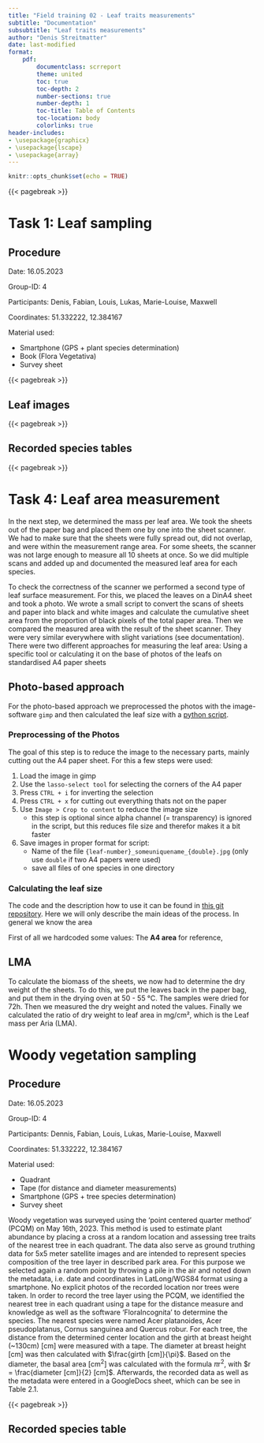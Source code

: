 ```yaml
---
title: "Field training 02 - Leaf traits measurements"
subtitle: "Documentation"
subsubtitle: "Leaf traits measurements"
author: "Denis Streitmatter"
date: last-modified
format:
    pdf:
        documentclass: scrreport
        theme: united
        toc: true
        toc-depth: 2
        number-sections: true
        number-depth: 1
        toc-title: Table of Contents
        toc-location: body
        colorlinks: true
header-includes:  
- \usepackage{graphicx}
- \usepackage{lscape}
- \usepackage{array}
---
```



```r
knitr::opts_chunk$set(echo = TRUE)
```
{{< pagebreak >}}

# Task 1: Leaf sampling

## Procedure

Date: 16.05.2023

Group-ID: 4

Participants: Denis, Fabian, Louis, Lukas, Marie-Louise, Maxwell 

Coordinates: 51.332222, 12.384167

Material used:

- Smartphone (GPS + plant species determination)
- Book (Flora Vegetativa)
- Survey sheet



{{< pagebreak >}}

## Leaf images

{{< pagebreak >}}

## Recorded species tables




{{< pagebreak >}}

<!--
Table in landscape format (uncomment if needed)

# landscape table format (better?)

::::::::{.landscape data-latex=""}

\begin{table}[]
\fontsize{22}{\baselineskip}\selectfont
\renewcommand{\arraystretch}{4}
\resizebox{\columnwidth}{!}{%
\begin{tabular}{|c|c|c|c|c|c|c|c|c|c|c|c|c|c|c|c|c|c|c|c|c|c|c|c|}
\hline
\textbf{Group-ID} &
  \textbf{Plot-ID} &
  \textbf{Subplot-ID} &
  \textbf{Date} &
  \textbf{\begin{tabular}[c]{@{}c@{}}X-Coordinate \\ center\end{tabular}} &
  \textbf{\begin{tabular}[c]{@{}c@{}}Y-Coordinate \\ center\end{tabular}} &
  \textbf{Litter / \%} &
  \textbf{Soil / \%} &
  \textbf{Water / \%} &
  \textbf{Moss / \%} &
  \textbf{Height / cm} &
  \textbf{\begin{tabular}[c]{@{}c@{}}Acer \\ platanoides\end{tabular}} &
  \textbf{\begin{tabular}[c]{@{}c@{}}Achillea \\ millefolium\end{tabular}} &
  \textbf{\begin{tabular}[c]{@{}c@{}}Bellis \\ perennis\end{tabular}} &
  \textbf{\begin{tabular}[c]{@{}c@{}}Capsella \\ bursa-pastoris\end{tabular}} &
  \textbf{\begin{tabular}[c]{@{}c@{}}Dactylis \\ glomerata\end{tabular}} &
  \textbf{\begin{tabular}[c]{@{}c@{}}Elymus \\ repens\end{tabular}} &
  \textbf{\begin{tabular}[c]{@{}c@{}}Geranium \\ molle\end{tabular}} &
  \textbf{\begin{tabular}[c]{@{}c@{}}Geranium \\ pusillum\end{tabular}} &
  \textbf{\begin{tabular}[c]{@{}c@{}}Lolium \\ perenne\end{tabular}} &
  \textbf{\begin{tabular}[c]{@{}c@{}}Poa \\ annua\end{tabular}} &
  \textbf{\begin{tabular}[c]{@{}c@{}}Polygonum \\ aviculare\end{tabular}} &
  \textbf{\begin{tabular}[c]{@{}c@{}}Trifolium \\ repens\end{tabular}} &
  \textbf{\begin{tabular}[c]{@{}c@{}}Veronica \\ arvensis\end{tabular}} \\ \hline
4 & 1 & 1 & 16.05.2023 & 51.332222 & 12.384167 & 1.5 & 11 & 0 & 8 & 6 &     &     & 15 & 4 &   & 2  & 15 & 1 & 50 & 10 & 0.5 & 10 & 1   \\ \hline
4 & 1 & 2 & 16.05.2023 &           &           & 1   & 4  & 0 & 1 & 6 &     & 0.5 & 22 &   & 2 &    & 18 & 1 & 55 & 15 & 0.5 &    & 1   \\ \hline
4 & 1 & 3 & 16.05.2023 &           &           & 1   & 3  & 0 & 2 & 6 & 0.5 & 3   & 8  &   &   & 1  & 19 &   & 38 & 19 &     & 18 & 0.5 \\ \hline
4 & 1 & 4 & 16.05.2023 &           &           & 1   & 10 & 0 & 1 & 4 &     &     & 6  &   &   & 15 & 17 &   & 28 & 10 & 0.5 & 1  & 2   \\ \hline
\end{tabular}%
}
\caption{Subplot x species table for the recorded herbaceous vegetation. The values are the cover fraction of the total plot in {[}\%{]}.}
\end{table}
::::::::

-->

# Task 4: Leaf area measurement

In the next step, we determined the mass per leaf area. We took the sheets out of the paper bag and placed them one by one into the sheet scanner. We had to make sure that the sheets were fully spread out, did not overlap, and were within the measurement range area. For some sheets, the scanner was not large enough to measure all 10 sheets at once. So we did multiple scans and added up and documented the measured leaf area for each species.  

To check the correctness of the scanner we performed a second type of leaf surface measurement. For this, we placed the leaves on a DinA4 sheet and took a photo. We wrote a small script to convert the scans of sheets and paper into black and white images and calculate the cumulative sheet area from the proportion of black pixels of the total paper area. Then we compared the measured area with the result of the sheet scanner. They were very similar everywhere with slight variations (see documentation).  
There were two different approaches for measuring the leaf area: Using a specific tool or calculating it on the base of photos of the leafs on standardised A4 paper sheets

## Photo-based approach 

For the photo-based approach we preprocessed the photos with the image-software `gimp` and then calculated the leaf size with a [python script](https://github.com/yum-yab/ground_truthing_module/blob/main/leaf_area_measure/leaf_area_measurement.py).

### Preprocessing of the Photos

The goal of this step is to reduce the image to the necessary parts, mainly cutting out the A4 paper sheet. For this a few steps were used:

1. Load the image in gimp
2. Use the `lasso-select tool` for selecting the corners of the A4 paper
3. Press `CTRL + i` for inverting the selection
4. Press `CTRL + x` for cutting out everything thats not on the paper
5. Use `Image > Crop to content` to reduce the image size
    - this step is optional since alpha channel (= transparency) is ignored in the script, but this reduces file size and therefor makes it a bit faster
6. Save images in proper format for script:
    - Name of the file `{leaf-number}_someuniquename_{double}.jpg` (only use `double` if two A4 papers were used)
    - save all files of one species in one directory

### Calculating the leaf size

The code and the description how to use it can be found in [this git repository](https://github.com/yum-yab/ground_truthing_module/blob/main/leaf_area_measure/). 
Here we will only describe the main ideas of the process. 
In general we know the area 

First of all we hardcoded some values: The **A4 area** for reference, 

## LMA

To calculate the biomass of the sheets, we now had to determine the dry weight of the sheets. To do this, we put the leaves back in the paper bag, and put them in the drying oven at 50 - 55 °C. The samples were dried for 72h. Then we measured the dry weight and noted the values. Finally we calculated the ratio of dry weight to leaf area in mg/cm², which is the Leaf mass per Aria (LMA).  

# Woody vegetation sampling

## Procedure

Date: 16.05.2023

Group-ID: 4

Participants: Dennis, Fabian, Louis, Lukas, Marie-Louise, Maxwell 

Coordinates: 51.332222, 12.384167

Material used: 

- Quadrant
- Tape (for distance and diameter measurements)
- Smartphone (GPS + tree species determination)
- Survey sheet

Woody vegetation was surveyed using the 'point centered quarter method' (PCQM) on May 16th, 2023. This method is used to estimate plant abundance by placing a cross at a random location and assessing tree traits of the nearest tree in each quadrant. The data also serve as ground truthing data for 5x5 meter satellite images and are intended to represent species composition of the tree layer in described park area. 
For this purpose we selected again a random point by throwing a pile in the air and noted down the metadata, i.e. date and coordinates in LatLong/WGS84 format using a smartphone. No explicit photos of the recorded location nor trees were taken.
In order to record the tree layer using the PCQM, we identified the nearest tree in each quadrant using a tape for the distance measure and knowledge as well as the software 'FloraIncognita' to determine the species. The nearest species were named Acer platanoides, Acer pseudoplatanus, Cornus sanguinea and Quercus robur. For each tree, the distance from the determined center location and the girth at breast height (~130cm) [cm] were measured with a tape. The diameter at breast height [cm] was then calculated with $\frac{girth [cm]}{\pi}$. Based on the diameter, the basal area [$\text{cm}^2$] was calculated with the formula $\pi \text{r}^2$, with $r = \frac{diameter [cm]}{2} [cm]$.
Afterwards, the recorded data as well as the metadata were entered in a GoogleDocs sheet, which can be see in Table 2.1.


{{< pagebreak >}}

## Recorded species table

\begin{table}[h!]
\fontsize{32}{\baselineskip}\selectfont
\renewcommand{\arraystretch}{8}
\resizebox{\columnwidth}{!}{%
\begin{tabular}{|l|l|l|l|l|l|l|l|l|l|l|l|}
\hline
\textbf{Group-ID} &
  \textbf{Plot-ID} &
  \textbf{Tree-ID} &
  \textbf{Date} &
  \textbf{\begin{tabular}[c]{@{}l@{}}X-Coordinate\\ center\end{tabular}} &
  \textbf{\begin{tabular}[c]{@{}l@{}}Y-Coordinate\\ center\end{tabular}} &
  \textbf{Species} &
  \textbf{Distance} &
  \textbf{Girth (cm)} &
  \textbf{DBH / cm} &
  \textbf{BA / cm²} &
  \textbf{total BA / cm²} \\ \hline
4 & 1 & 1 & 16.05.2023 & 51.332222 & 12.384167 & Acer platanoides    & 9.8  & 239 & 76.08 & 4545.54 & 4545.54 \\ \hline
4 & 1 & 2 & 16.05.2023 &           &           & Acer pseudoplatanus & 10.9 & 205 & 65.25 & 3344.24 & 3344.24 \\ \hline
4 & 1 & 3 & 16.05.2023 &           &           & Cornus sanguinea    & 15.7 & 36  & 11.46 & 103.13  & 103.13  \\ \hline
4 & 1 & 4 & 16.05.2023 &           &           & Quercus robur       & 25.2 & 302 & 96.13 & 7257.78 & 7257.78 \\ \hline
\end{tabular}%
}
\caption{Table for the recorded woody vegetation including metadata.}
\end{table}
